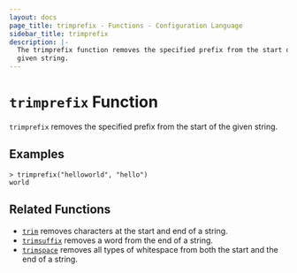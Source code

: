 ```yaml
---
layout: docs
page_title: trimprefix - Functions - Configuration Language
sidebar_title: trimprefix
description: |-
  The trimprefix function removes the specified prefix from the start of a
  given string.
---
```


# `trimprefix` Function

`trimprefix` removes the specified prefix from the start of the given string.

## Examples

```shell-session
> trimprefix("helloworld", "hello")
world
```

## Related Functions

- [`trim`](/docs/job-specification/hcl2/functions/string/trim) removes characters at the start and end of a string.
- [`trimsuffix`](/docs/job-specification/hcl2/functions/string/trimsuffix) removes a word from the end of a string.
- [`trimspace`](/docs/job-specification/hcl2/functions/string/trimspace) removes all types of whitespace from
  both the start and the end of a string.
